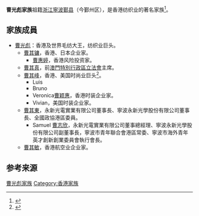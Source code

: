 '''曹光彪家族'''祖籍[[浙江|浙江]][[寧波|寧波]][[鄞县|鄞县]]（今鄞州区），是香港纺织业的著名家族<ref >{{cite web |url=http://finance.sina.com.cn/roll/20040511/1354754777.shtml |title=新财富华商100富人榜第59名：曹光彪家族 |publisher=新浪财经 |date=2004年5月11日 |accessdate=2016年6月17日 |archive-date=2016年8月12日 |archive-url=https://web.archive.org/web/20160812090344/http://finance.sina.com.cn/roll/20040511/1354754777.shtml |dead-url=no }}</ref>。

==家族成員==
* [[曹光彪|曹光彪]]：香港及世界毛纺大王，纺织业巨头。
** [[曹其镛|曹其镛]]，香港、日本企业家。
*** [[曹惠婷|曹惠婷]]，香港风险投资家。
** [[曹其真|曹其真]]，前[[澳門特別行政區立法會|澳門特別行政區立法會]]主席。
** [[曹其峰|曹其峰]]，香港、美国时尚业巨头<ref >{{cite web |url=http://www.jiemian.com/article/681061.html |title=Michael Kors背后的曹光彪家族 |publisher=界面 |date=2016-06-03 |accessdate=2016-06-17 |archive-date=2016-08-20 |archive-url=https://web.archive.org/web/20160820052759/http://www.jiemian.com/article/681061.html |dead-url=no }}</ref>。
*** Luis
*** Bruno
*** Veronica[[曹颖惠|曹颖惠]]，香港时装企业家。
*** Vivian，美国时装企业家。
** [[曹其東|曹其東]]，永新光電實業有限公司董事長、寧波永新光學股份有限公司董事長、全國政協港區委員。
*** Samuel [[曹志欣|曹志欣]]，永新光電實業有限公司董事總經理、寧波永新光學股份有限公司副董事長，寧波市青年聯合會港區常委、寧波市海外青年英才創新創業委員會執行會長。
** [[曹其敏|曹其敏]]，香港航空业企业家。

==参考来源==
{{reflist|2}}

[[Category:曹光彪家族|]]
[[Category:香港家族|Category:香港家族]]